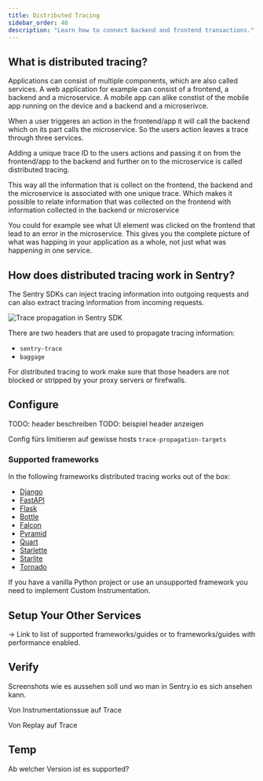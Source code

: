 ```yaml
---
title: Distributed Tracing
sidebar_order: 40
description: "Learn how to connect backend and frontend transactions."
---
```


## What is distributed tracing?

Applications can consist of multiple components, which are also called services. A web application for example can consist of a frontend, a backend and a microservice. A mobile app can alike constist of the mobile app running on the device and a backend and a microserivce.

When a user triggeres an action in the frontend/app it will call the backend which on its part calls the microservice.
So the users action leaves a trace through three services.

Adding a unique trace ID to the users actions and passing it on from the frontend/app to the backend and further on to the microservice is called distributed tracing.

This way all the information that is collect on the frontend, the backend and the microservice is associated with one unique trace. Which makes it possible to relate information that was collected on the frontend with information collected in the backend or microservice

You could for example see what UI element was clicked on the frontend that lead to an error in the microservice. This gives you the complete picture of what was happing in your application as a whole, not just what was happening in one service.

## How does distributed tracing work in Sentry?

The Sentry SDKs can inject tracing information into outgoing requests and can also extract tracing information from incoming requests.

![Trace propagation in Sentry SDK](distributed-tracing-trace-propagation.png)

There are two headers that are used to propagate tracing information:

- `sentry-trace`
- `baggage`

For distributed tracing to work make sure that those headers are not blocked or stripped by your proxy servers or firefwalls.

## Configure

TODO: header beschreiben
TODO: beispiel header anzeigen

Config fürs limitieren auf gewisse hosts
`trace-propagation-targets`

### Supported frameworks

In the following frameworks distributed tracing works out of the box:

- [Django](/platforms/python/guides/django/distributed-tracing/instrumentation/automatic-instrumentation/)
- [FastAPI](/platforms/python/guides/fastapi/distributed-tracing/instrumentation/automatic-instrumentation/)
- [Flask](/platforms/python/guides/flask/distributed-tracing/instrumentation/automatic-instrumentation/)
- [Bottle](/platforms/python/guides/bottle/distributed-tracing/instrumentation/automatic-instrumentation/)
- [Falcon](/platforms/python/guides/falcon/distributed-tracing/instrumentation/automatic-instrumentation/)
- [Pyramid](/platforms/python/guides/pyramid/distributed-tracing/instrumentation/automatic-instrumentation/)
- [Quart](/platforms/python/guides/quart/distributed-tracing/instrumentation/automatic-instrumentation/)
- [Starlette](/platforms/python/guides/starlette/distributed-tracing/instrumentation/automatic-instrumentation/)
- [Starlite](/platforms/python/guides/starlite/distributed-tracing/instrumentation/automatic-instrumentation/)
- [Tornado](/platforms/python/guides/tornado/distributed-tracing/instrumentation/automatic-instrumentation/)

<!--
TODO: Check these if there is really auto instrumentation:
- AWS Lambda
- GCP
- Trytond
- Celery
- rq
 -->

If you have a vanilla Python project or use an unsupported framework you need to implement <PlatformLink to="/distributed-tracing/instrumentation/custom-instrumentation/">Custom Instrumentation</PlatformLink>.

## Setup Your Other Services

-> Link to list of supported frameworks/guides or to frameworks/guides with performance enabled.

## Verify

Screenshots wie es aussehen soll und wo man in Sentry.io es sich ansehen kann.

Von Instrumentationssue auf Trace

Von Replay auf Trace

## Temp

Ab welcher Version ist es supported?
